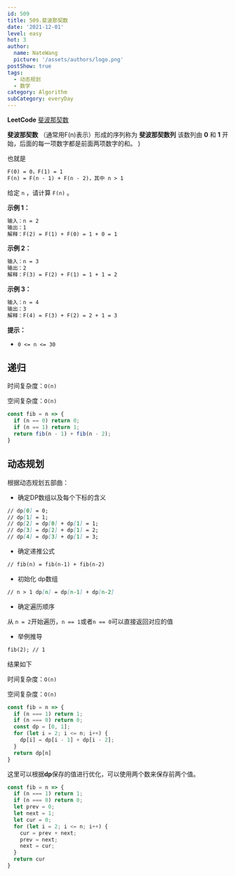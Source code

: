 ```yaml
---
id: 509
title: 509.斐波那契数
date: '2021-12-01'
level: easy
hot: 3
author:
  name: NateWang
  picture: '/assets/authors/logo.png'
postShow: true
tags:
  - 动态规划
  - 数学
category: Algorithm
subCategory: everyDay
---
```



<Strong>LeetCode</Strong> [斐波那契数](https://leetcode.cn/problems/fibonacci-number/)


  <Para>
    <Strong>斐波那契数</Strong>
    （通常用<InlineCode>F(n)</InlineCode>表示）形成的序列称为 <Strong>斐波那契数列</Strong>
    该数列由 <Strong>0</Strong> 和 <Strong>1</Strong> 开始，后面的每一项数字都是前面两项数字的和。 
  </Para>
)

<SideNote type='info' title='题目描述' children={CBox}></SideNote>

也就是

```md
F(0) = 0，F(1) = 1
F(n) = F(n - 1) + F(n - 2)，其中 n > 1
```

给定 `n` ，请计算 `F(n)` 。 

**示例 1：**

```md
输入：n = 2
输出：1
解释：F(2) = F(1) + F(0) = 1 + 0 = 1
```

**示例 2：**

```md
输入：n = 3
输出：2
解释：F(3) = F(2) + F(1) = 1 + 1 = 2
```

**示例 3：**

```md
输入：n = 4
输出：3
解释：F(4) = F(3) + F(2) = 2 + 1 = 3
```

**提示：**

- `0 <= n <= 30`


## 递归

时间复杂度：`O(n)`

空间复杂度：`O(n)`

```js
const fib = n => {
  if (n == 0) return 0;
  if (n == 1) return 1;
  return fib(n - 1) + fib(n - 2);
}
```

## 动态规划

根据动态规划五部曲：

* 确定DP数组以及每个下标的含义

```markdown
// dp[0] = 0;
// dp[1] = 1;
// dp[2] = dp[0] + dp[1] = 1;
// dp[3] = dp[2] + dp[1] = 2;
// dp[4] = dp[3] + dp[1] = 3;
```

* 确定递推公式

```markdown
// fib(n) = fib(n-1) + fib(n-2)
```

* 初始化 dp数组

```markdown
// n > 1 dp[n] = dp[n-1] + dp[n-2]
```

* 确定遍历顺序

从 `n = 2`开始遍历，`n == 1`或者`n == 0`可以直接返回对应的值

* 举例推导

```markdown
fib(2); // 1
```

结果如下

时间复杂度：`O(n)`

空间复杂度：`O(n)`

```js
const fib = n => {
  if (n === 1) return 1;
  if (n === 0) return 0;
  const dp = [0, 1];
  for (let i = 2; i <= n; i++) {
    dp[i] = dp[i - 1] + dp[i - 2];
  }
  return dp[n]
}
```

这里可以根据**dp**保存的值进行优化，可以使用两个数来保存前两个值。

```js
const fib = n => {
  if (n === 1) return 1;
  if (n === 0) return 0;
  let prev = 0;
  let next = 1;
  let cur = 0;
  for (let i = 2; i <= n; i++) {
    cur = prev + next;
    prev = next;
    next = cur;
  }
  return cur
}
```

